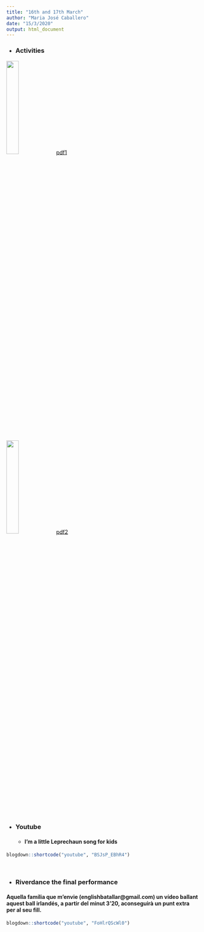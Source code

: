 ```yaml
---
title: "16th and 17th March"
author: "Maria José Caballero"
date: "15/3/2020"
output: html_document
---
```

+ ### Activities

![](/post/2020-03-15-2nd-grade_files/pdf1.png){width=25%}
[pdf1](/post/2020-03-15-2nd-grade_files/pdf12nd.pdf){width=25%}


![](/./16i172nd_files/img22.jpg){width=25%}
[pdf2](/./16i172nd_files/pdf22.pdf)

+ ### Youtube

    + #### I'm a little Leprechaun song for kids
    
```r
blogdown::shortcode("youtube", "BSJsP_EBhR4")
```

<br>

+ ### Riverdance the final performance

#### Aquella família que m'envie (englishbatallar@gmail.com) un vídeo ballant aquest ball irlandés, a partir del minut 3'20, aconseguirà un punt extra per al seu fill.

```r
blogdown::shortcode("youtube", "FoHlrQScWl0")
```